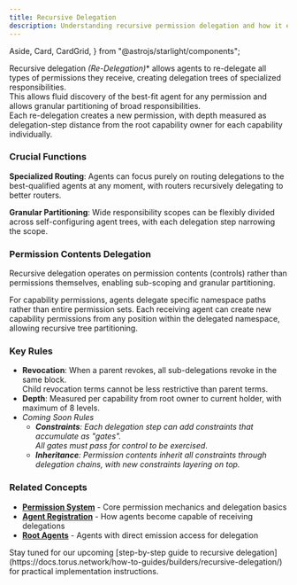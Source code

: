 ```yaml
---
title: Recursive Delegation
description: Understanding recursive permission delegation and how it enables specialized permission routing and granular responsibility distribution.
---
```


  Aside,
  Card,
  CardGrid,
} from "@astrojs/starlight/components";

Recursive delegation *(Re-Delegation)** allows agents to re-delegate all types of permissions they receive, creating delegation trees of specialized responsibilities.   
This allows fluid discovery of the best-fit agent for any permission and allows granular partitioning of broad responsibilities.   
Each re-delegation creates a new permission, with depth measured as delegation-step distance from the root capability owner for each capability individually.

### Crucial Functions

**Specialized Routing**: Agents can focus purely on routing delegations to the best-qualified agents at any moment,
with routers recursively delegating to better routers.

**Granular Partitioning**: Wide responsibility scopes can be flexibly divided across self-configuring agent trees,
with each delegation step narrowing the scope.

### Permission Contents Delegation

Recursive delegation operates on permission contents (controls) rather than permissions themselves, enabling sub-scoping and granular partitioning.

For capability permissions, agents delegate specific namespace paths rather than entire permission sets. Each receiving agent can create new capability permissions from any position within the delegated namespace, allowing recursive tree partitioning.

### Key Rules

- **Revocation**: When a parent revokes, all sub-delegations revoke in the same block.   
Child revocation terms cannot be less restrictive than parent terms.
- **Depth**: Measured per capability from root owner to current holder, with maximum of 8 levels.
- *Coming Soon Rules*
  - ***Constraints**: Each delegation step can add constraints that accumulate as "gates".   
  All gates must pass for control to be exercised*.
  - ***Inheritance**: Permission contents inherit all constraints through delegation chains, with new constraints layering on top.*



### Related Concepts

- **[Permission System](https://docs.torus.network/explanations/v05/permissions/)** - Core permission mechanics and delegation basics
- **[Agent Registration](https://docs.torus.network/explanations/builders/agent-registration/)** - How agents become capable of receiving delegations  
- **[Root Agents](https://docs.torus.network/explanations/goal-leaders/root-agents/)** - Agents with direct emission access for delegation

<Aside type="tip" title="Ready to Implement Recursive Delegation?">
  Stay tuned for our upcoming [step-by-step guide to recursive delegation](https://docs.torus.network/how-to-guides/builders/recursive-delegation/)
 for practical implementation instructions.
</Aside>